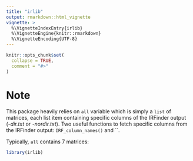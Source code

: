 ```yaml
---
title: "irlib"
output: rmarkdown::html_vignette
vignette: >
  %\VignetteIndexEntry{irlib}
  %\VignetteEngine{knitr::rmarkdown}
  %\VignetteEncoding{UTF-8}
---
```


```r
knitr::opts_chunk$set(
  collapse = TRUE,
  comment = "#>"
)
```

# Note
This package heavily relies on `all` variable which is simply a `list` of matrices, each list item containing specific columns of the IRFinder output (*-dir.txt* or *-nordir.txt*). Two useful functions to fetch specific columns from the IRFinder output: `IRF_column_names()` and ``.

Typically, `all` contains 7 matrices: 


```r
library(irlib)
```
